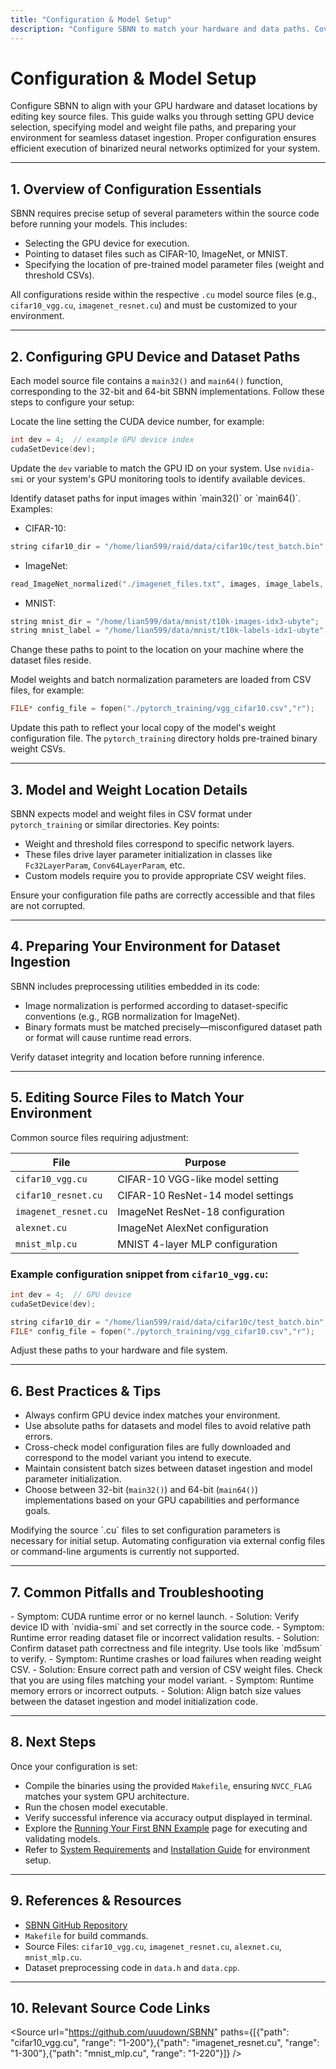 ```yaml
---
title: "Configuration & Model Setup"
description: "Configure SBNN to match your hardware and data paths. Covers editing source files for GPU selection, specifying model and weight locations, and preparing your environment for dataset ingestion."
---
```


# Configuration & Model Setup

Configure SBNN to align with your GPU hardware and dataset locations by editing key source files. This guide walks you through setting GPU device selection, specifying model and weight file paths, and preparing your environment for seamless dataset ingestion. Proper configuration ensures efficient execution of binarized neural networks optimized for your system.

---

## 1. Overview of Configuration Essentials

SBNN requires precise setup of several parameters within the source code before running your models. This includes:

- Selecting the GPU device for execution.
- Pointing to dataset files such as CIFAR-10, ImageNet, or MNIST.
- Specifying the location of pre-trained model parameter files (weight and threshold CSVs).

All configurations reside within the respective `.cu` model source files (e.g., `cifar10_vgg.cu`, `imagenet_resnet.cu`) and must be customized to your environment.

---

## 2. Configuring GPU Device and Dataset Paths

Each model source file contains a `main32()` and `main64()` function, corresponding to the 32-bit and 64-bit SBNN implementations. Follow these steps to configure your setup:

<Steps>
<Step title="Step 1: Choose GPU Device">
Locate the line setting the CUDA device number, for example:

```cpp
int dev = 4;  // example GPU device index
cudaSetDevice(dev);
```

Update the `dev` variable to match the GPU ID on your system. Use `nvidia-smi` or your system's GPU monitoring tools to identify available devices.

</Step>
<Step title="Step 2: Set Dataset File Paths">
Identify dataset paths for input images within `main32()` or `main64()`. Examples:

- CIFAR-10:

```cpp
string cifar10_dir = "/home/lian599/raid/data/cifar10c/test_batch.bin";
```

- ImageNet:

```cpp
read_ImageNet_normalized("./imagenet_files.txt", images, image_labels, batch);
```

- MNIST:

```cpp
string mnist_dir = "/home/lian599/data/mnist/t10k-images-idx3-ubyte";
string mnist_label = "/home/lian599/data/mnist/t10k-labels-idx1-ubyte";
```

Change these paths to point to the location on your machine where the dataset files reside.

</Step>
<Step title="Step 3: Specify Model Configuration Files">
Model weights and batch normalization parameters are loaded from CSV files, for example:

```cpp
FILE* config_file = fopen("./pytorch_training/vgg_cifar10.csv","r");
```

Update this path to reflect your local copy of the model's weight configuration file. The `pytorch_training` directory holds pre-trained binary weight CSVs.

</Step>
</Steps>

---

## 3. Model and Weight Location Details

SBNN expects model and weight files in CSV format under `pytorch_training` or similar directories. Key points:

- Weight and threshold files correspond to specific network layers.
- These files drive layer parameter initialization in classes like `Fc32LayerParam`, `Conv64LayerParam`, etc.
- Custom models require you to provide appropriate CSV weight files.

Ensure your configuration file paths are correctly accessible and that files are not corrupted.

---

## 4. Preparing Your Environment for Dataset Ingestion

SBNN includes preprocessing utilities embedded in its code:

- Image normalization is performed according to dataset-specific conventions (e.g., RGB normalization for ImageNet).
- Binary formats must be matched precisely—misconfigured dataset path or format will cause runtime read errors.

Verify dataset integrity and location before running inference.

---

## 5. Editing Source Files to Match Your Environment

Common source files requiring adjustment:

| File               | Purpose                            |
|--------------------|----------------------------------|
| `cifar10_vgg.cu`   | CIFAR-10 VGG-like model setting  |
| `cifar10_resnet.cu`| CIFAR-10 ResNet-14 model settings|
| `imagenet_resnet.cu`| ImageNet ResNet-18 configuration |
| `alexnet.cu`       | ImageNet AlexNet configuration   |
| `mnist_mlp.cu`     | MNIST 4-layer MLP configuration  |

### Example configuration snippet from `cifar10_vgg.cu`:

```cpp
int dev = 4;  // GPU device
cudaSetDevice(dev);

string cifar10_dir = "/home/lian599/raid/data/cifar10c/test_batch.bin";
FILE* config_file = fopen("./pytorch_training/vgg_cifar10.csv","r");
```

Adjust these paths to your hardware and file system.

---

## 6. Best Practices & Tips

- Always confirm GPU device index matches your environment.
- Use absolute paths for datasets and model files to avoid relative path errors.
- Cross-check model configuration files are fully downloaded and correspond to the model variant you intend to execute.
- Maintain consistent batch sizes between dataset ingestion and model parameter initialization.
- Choose between 32-bit (`main32()`) and 64-bit (`main64()`) implementations based on your GPU capabilities and performance goals.

<Tip>
Modifying the source `.cu` files to set configuration parameters is necessary for initial setup. Automating configuration via external config files or command-line arguments is currently not supported.
</Tip>

---

## 7. Common Pitfalls and Troubleshooting

<AccordionGroup title="Troubleshooting Common Configuration Issues">
<Accordion title="Incorrect GPU Device Selection">
- Symptom: CUDA runtime error or no kernel launch.
- Solution: Verify device ID with `nvidia-smi` and set correctly in the source code.
</Accordion>
<Accordion title="Dataset File Not Found or Corrupted">
- Symptom: Runtime error reading dataset file or incorrect validation results.
- Solution: Confirm dataset path correctness and file integrity. Use tools like `md5sum` to verify.
</Accordion>
<Accordion title="Model Configuration File Missing or Incompatible">
- Symptom: Runtime crashes or load failures when reading weight CSV.
- Solution: Ensure correct path and version of CSV weight files. Check that you are using files matching your model variant.
</Accordion>
<Accordion title="Mismatched Batch Size Settings">
- Symptom: Runtime memory errors or incorrect outputs.
- Solution: Align batch size values between the dataset ingestion and model initialization code.
</Accordion>
</AccordionGroup>

---

## 8. Next Steps

Once your configuration is set:

- Compile the binaries using the provided `Makefile`, ensuring `NVCC_FLAG` matches your system GPU architecture.
- Run the chosen model executable.
- Verify successful inference via accuracy output displayed in terminal.
- Explore the [Running Your First BNN Example](/getting-started/run-validate/running-models) page for executing and validating models.
- Refer to [System Requirements](/getting-started/prerequisites-installation/system-requirements) and [Installation Guide](/getting-started/prerequisites-installation/installing-sbnn) for environment setup.

---

## 9. References & Resources

- [SBNN GitHub Repository](https://github.com/uuudown/SBNN)
- `Makefile` for build commands.
- Source Files: `cifar10_vgg.cu`, `imagenet_resnet.cu`, `alexnet.cu`, `mnist_mlp.cu`.
- Dataset preprocessing code in `data.h` and `data.cpp`.

---

## 10. Relevant Source Code Links

<Source url="https://github.com/uuudown/SBNN" paths={[{"path": "cifar10_vgg.cu", "range": "1-200"},{"path": "imagenet_resnet.cu", "range": "1-300"},{"path": "mnist_mlp.cu", "range": "1-220"}]} />



